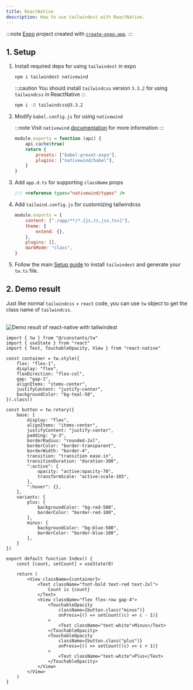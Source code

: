 ```yaml
---
title: ReactNative
description: How to use tailwindest with ReactNative.
---
```


:::note
[Expo](https://expo.dev) project created with
[`create-expo-app`](https://www.npmjs.com/package/create-expo-app).
:::

## 1. Setup

1.  Install required deps for using `tailwindest` in expo

    ```bash
    npm i tailwindest nativewind
    ```

    :::caution
    You should install `tailwindcss` version `3.3.2` for using `tailwindcss`
    in ReactNative
    :::

    ```bash
    npm i -D tailwindcss@3.3.2
    ```

2.  Modify `babel.config.js` for using `nativewind`

    :::note
    Visit `nativewind` [documentation](https://www.nativewind.dev/) for more
    information
    :::

    ```js
    module.exports = function (api) {
        api.cache(true)
        return {
            presets: ["babel-preset-expo"],
            plugins: ["nativewind/babel"],
        }
    }
    ```

3.  Add `app.d.ts` for supporting `className` props

    ```ts
    /// <reference types="nativewind/types" />
    ```

4.  Add `tailwind.config.js` for customizing tailwindcss

    ```js
    module.exports = {
        content: ["./app/**/*.{js,ts,jsx,tsx}"],
        theme: {
            extend: {},
        },
        plugins: [],
        darkMode: "class",
    }
    ```

5.  Follow the main [Setup guide](../setup) to install `tailwindest` and generate your `tw.ts` file.

## 2. Demo result

Just like normal `tailwindcss` + `react` code, you can use `tw` object to get the class name of `tailwindcss`.

<br />

<div class='flex flex-row gap-2 items-start justify-center w-full'>
    <img
        class="my-6"
        src="/images/expo-demo-result.jpeg"
        width={300}
        alt="Demo result of react-native with tailwindest"
    />

```tsx /tw/
import { tw } from "@/constants/tw"
import { useState } from "react"
import { Text, TouchableOpacity, View } from "react-native"

const container = tw.style({
    flex: "flex-1",
    display: "flex",
    flexDirection: "flex-col",
    gap: "gap-1",
    alignItems: "items-center",
    justifyContent: "justify-center",
    backgroundColor: "bg-teal-50",
}).class()

const button = tw.rotary({
    base: {
        display: "flex",
        alignItems: "items-center",
        justifyContent: "justify-center",
        padding: "p-3",
        borderRadius: "rounded-2xl",
        borderColor: "border-transparent",
        borderWidth: "border-4",
        transition: "transition ease-in",
        transitionDuration: "duration-300",
        ":active": {
            opacity: "active:opacity-70",
            transformScale: "active:scale-105",
        },
        ":hover": {},
    },
    variants: {
        plus: {
            backgroundColor: "bg-red-500",
            borderColor: "border-red-100",
        },
        minus: {
            backgroundColor: "bg-blue-500",
            borderColor: "border-blue-100",
        },
    }
})

export default function Index() {
    const [count, setCount] = useState(0)

    return (
        <View className={container}>
            <Text className="font-bold text-red text-2xl">
                Count is {count}
            </Text>
            <View className="flex flex-row gap-4">
                <TouchableOpacity
                    className={button.class("minus")}
                    onPress={() => setCount((c) => c - 1)}
                >
                    <Text className="text-white">Minus</Text>
                </TouchableOpacity>
                <TouchableOpacity
                    className={button.class("plus")}
                    onPress={() => setCount((c) => c + 1)}
                >
                    <Text className="text-white">Plus</Text>
                </TouchableOpacity>
            </View>
        </View>
    )
}
```

</div>
